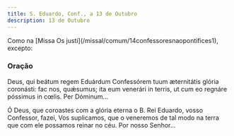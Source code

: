 ```yaml
---
title: S. Eduardo, Conf., a 13 de Outubro
description: 13 de Outubro
---
```


<aside>
  Como na [Missa Os justi](/missal/comum/14confessoresnaopontifices1), excepto:
</aside>

### Oração

<div class="side-by-side not-content">

Deus, qui beátum regem Eduárdum Confessórem tuum æternitátis glória coronásti: fac nos, quǽsumus; ita eum venerári in terris, ut cum eo regnáre póssimus in cœlis. Per Dóminum...

Ó Deus, que coroastes com a glória eterna o B. Rei Eduardo, vosso Confessor, fazei, Vos suplicamos, que o veneremos de tal modo na terra que com ele possamos reinar no céu. Por nosso Senhor...

</div>
